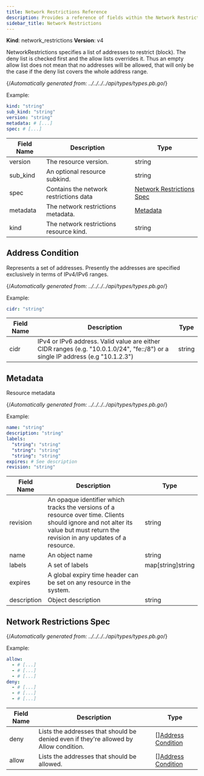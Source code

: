 ```yaml
---
title: Network Restrictions Reference
description: Provides a reference of fields within the Network Restrictions resource, which you can manage with tctl.
sidebar_title: Network Restrictions
---
```


**Kind**: network_restrictions
**Version**: v4

NetworkRestrictions specifies a list of addresses to restrict (block). The deny list is checked first and the allow lists overrides it. Thus an empty allow list does not mean that no addresses will be allowed, that will only be the case if the deny list covers the whole address range.

{/*Automatically generated from: ../../../../api/types/types.pb.go*/}

Example:

```yaml
kind: "string"
sub_kind: "string"
version: "string"
metadata: # [...]
spec: # [...]
```
|Field Name|Description|Type|
|---|---|---|
|version|The resource version.|string|
|sub_kind|An optional resource subkind.|string|
|spec|Contains the network restrictions data|[Network Restrictions Spec](#network-restrictions-spec)|
|metadata|The network restrictions metadata.|[Metadata](#metadata)|
|kind|The network restrictions resource kind.|string|

## Address Condition

Represents a set of addresses. Presently the addresses are specified exclusively in terms of IPv4/IPv6 ranges.

{/*Automatically generated from: ../../../../api/types/types.pb.go*/}

Example:

```yaml
cidr: "string"
```

|Field Name|Description|Type|
|---|---|---|
|cidr|IPv4 or IPv6 address. Valid value are either CIDR ranges (e.g. "10.0.1.0/24", "fe::/8") or a single IP address (e.g "10.1.2.3")|string|

## Metadata

Resource metadata

{/*Automatically generated from: ../../../../api/types/types.pb.go*/}

Example:

```yaml
name: "string"
description: "string"
labels: 
  "string": "string"
  "string": "string"
  "string": "string"
expires: # See description
revision: "string"
```

|Field Name|Description|Type|
|---|---|---|
|revision|An opaque identifier which tracks the versions of a resource over time. Clients should ignore and not alter its value but must return the revision in any updates of a resource.|string|
|name|An object name|string|
|labels|A set of labels|map[string]string|
|expires|A global expiry time header can be set on any resource in the system.||
|description|Object description|string|

## Network Restrictions Spec



{/*Automatically generated from: ../../../../api/types/types.pb.go*/}

Example:

```yaml
allow: 
  - # [...]
  - # [...]
  - # [...]
deny: 
  - # [...]
  - # [...]
  - # [...]
```

|Field Name|Description|Type|
|---|---|---|
|deny|Lists the addresses that should be denied even if they're allowed by Allow condition.|[][Address Condition](#address-condition)|
|allow|Lists the addresses that should be allowed.|[][Address Condition](#address-condition)|

